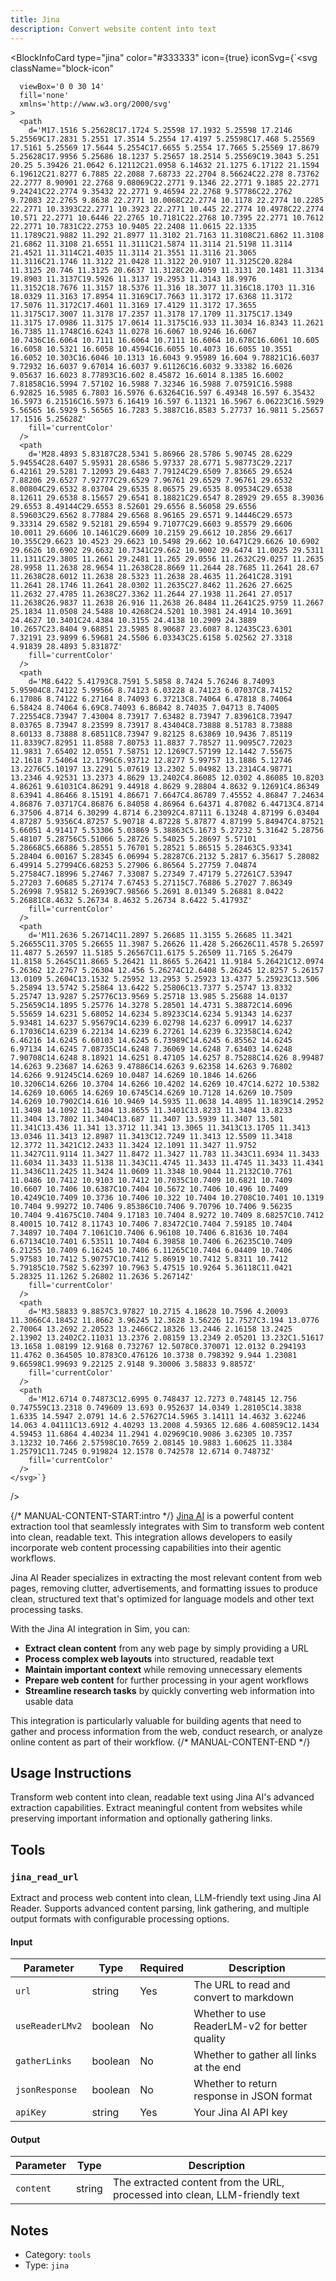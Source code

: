 ```yaml
---
title: Jina
description: Convert website content into text
---
```



<BlockInfoCard 
  type="jina"
  color="#333333"
  icon={true}
  iconSvg={`<svg className="block-icon"
      
      
      
      viewBox='0 0 30 14'
      fill='none'
      xmlns='http://www.w3.org/2000/svg'
    >
      <path
        d='M17.1516 5.25628C17.1724 5.25598 17.1932 5.25598 17.2146 5.25569C17.2831 5.2551 17.3514 5.2554 17.4197 5.25598C17.468 5.25569 17.5161 5.25569 17.5644 5.2554C17.6655 5.2554 17.7665 5.25569 17.8679 5.25628C17.9956 5.25686 18.1237 5.25657 18.2514 5.25569C19.3043 5.251 20.25 5.39426 21.0642 6.12112C21.0958 6.14632 21.1275 6.17122 21.1594 6.19612C21.8277 6.7885 22.2088 7.68733 22.2704 8.56624C22.278 8.73762 22.2777 8.90901 22.2768 9.08069C22.2771 9.1346 22.2771 9.1885 22.2771 9.24241C22.2774 9.35432 22.2771 9.46594 22.2768 9.57786C22.2762 9.72083 22.2765 9.8638 22.2771 10.0068C22.2774 10.1178 22.2774 10.2285 22.2771 10.3393C22.2771 10.3923 22.2771 10.445 22.2774 10.4978C22.2774 10.571 22.2771 10.6446 22.2765 10.7181C22.2768 10.7395 22.2771 10.7612 22.2771 10.7831C22.2753 10.9405 22.2408 11.0615 22.1335 11.1789C21.9882 11.292 21.8977 11.3102 21.7163 11.3108C21.6862 11.3108 21.6862 11.3108 21.6551 11.3111C21.5874 11.3114 21.5198 11.3114 21.4521 11.3114C21.4035 11.3114 21.3551 11.3116 21.3065 11.3116C21.1746 11.3122 21.0428 11.3122 20.9107 11.3125C20.8284 11.3125 20.746 11.3125 20.6637 11.3128C20.4059 11.3131 20.1481 11.3134 19.8903 11.3137C19.5926 11.3137 19.2953 11.3143 18.9976 11.3152C18.7676 11.3157 18.5376 11.316 18.3077 11.316C18.1703 11.316 18.0329 11.3163 17.8954 11.3169C17.7663 11.3172 17.6368 11.3172 17.5076 11.3172C17.4601 11.3169 17.4129 11.3172 17.3655 11.3175C17.3007 11.3178 17.2357 11.3178 17.1709 11.3175C17.1349 11.3175 17.0986 11.3175 17.0614 11.3175C16.933 11.3034 16.8343 11.2621 16.7385 11.1748C16.6243 11.0278 16.6067 10.9246 16.6067 10.7436C16.6064 10.7111 16.6064 10.7111 16.6064 10.678C16.6061 10.605 16.6058 10.5321 16.6058 10.4594C16.6055 10.4073 16.6055 10.3551 16.6052 10.303C16.6046 10.1313 16.6043 9.95989 16.604 9.78821C16.6037 9.72932 16.6037 9.67014 16.6037 9.61126C16.6032 9.33382 16.6026 9.05637 16.6023 8.77893C16.602 8.45872 16.6014 8.1385 16.6002 7.81858C16.5994 7.57102 16.5988 7.32346 16.5988 7.07591C16.5988 6.92825 16.5985 6.7803 16.5976 6.63264C16.597 6.49348 16.597 6.35432 16.5973 6.21516C16.5973 6.16419 16.597 6.11321 16.5967 6.06223C16.5929 5.56565 16.5929 5.56565 16.7283 5.3887C16.8583 5.27737 16.9811 5.25657 17.1516 5.25628Z'
        fill='currentColor'
      />
      <path
        d='M28.4893 5.83187C28.5341 5.86966 28.5786 5.90745 28.6229 5.94554C28.6407 5.95931 28.6586 5.97337 28.6771 5.98773C29.2217 6.42161 29.5281 7.12093 29.6483 7.79124C29.6509 7.83665 29.6524 7.88206 29.6527 7.92777C29.6529 7.96761 29.6529 7.96761 29.6532 8.00804C29.6532 8.03704 29.6535 8.06575 29.6535 8.09534C29.6538 8.12611 29.6538 8.15657 29.6541 8.18821C29.6547 8.28929 29.655 8.39036 29.6553 8.49144C29.6553 8.52601 29.6556 8.56058 29.6556 8.59603C29.6562 8.77884 29.6568 8.96165 29.6571 9.14446C29.6573 9.33314 29.6582 9.52181 29.6594 9.71077C29.6603 9.85579 29.6606 10.0011 29.6606 10.1461C29.6609 10.2159 29.6612 10.2856 29.6617 10.355C29.6623 10.4523 29.6623 10.5498 29.662 10.6471C29.6626 10.6902 29.6626 10.6902 29.6632 10.7341C29.662 10.9002 29.6474 11.0025 29.5311 11.1311C29.3805 11.2661 29.2481 11.265 29.0556 11.2632C29.0257 11.2635 28.9958 11.2638 28.9654 11.2638C28.8669 11.2644 28.7685 11.2641 28.67 11.2638C28.6012 11.2638 28.5323 11.2638 28.4635 11.2641C28.3191 11.2641 28.1746 11.2641 28.0302 11.2635C27.8462 11.2626 27.6625 11.2632 27.4785 11.2638C27.3362 11.2644 27.1938 11.2641 27.0517 11.2638C26.9837 11.2638 26.916 11.2638 26.8484 11.2641C25.9759 11.2667 25.1834 11.0508 24.5488 10.4268C24.5201 10.3981 24.4914 10.3691 24.4627 10.3401C24.4384 10.3155 24.4138 10.2909 24.3889 10.2657C23.8404 9.68851 23.5985 8.90687 23.6087 8.12435C23.6301 7.32191 23.9899 6.59681 24.5506 6.03343C25.6158 5.02562 27.3318 4.91839 28.4893 5.83187Z'
        fill='currentColor'
      />
      <path
        d='M8.6422 5.41793C8.7591 5.5858 8.7424 5.76246 8.74093 5.95904C8.74122 5.99566 8.74123 6.03228 8.74123 6.07037C8.74152 6.17086 8.74122 6.27164 8.74093 6.37213C8.74064 6.47818 8.74064 6.58424 8.74064 6.69C8.74093 6.86842 8.74035 7.04713 8.74005 7.22554C8.73947 7.43004 8.73917 7.63482 8.73947 7.83961C8.73947 8.03765 8.73947 8.23599 8.73917 8.43404C8.73888 8.51783 8.73888 8.60133 8.73888 8.68511C8.73947 9.82125 8.63869 10.9436 7.85119 11.8339C7.82951 11.8588 7.80753 11.8837 7.78527 11.9095C7.72023 11.9831 7.65402 12.0551 7.58751 12.1269C7.57199 12.1442 7.55675 12.1618 7.54064 12.1796C6.93712 12.8277 5.99757 13.1886 5.12746 13.2276C5.10197 13.2291 5.07619 13.2302 5.04982 13.2314C4.98771 13.2346 4.92531 13.2373 4.8629 13.2402C4.86085 12.0302 4.86085 10.8203 4.86261 9.61031C4.86291 9.44918 4.8629 9.28804 4.8632 9.12691C4.86349 8.63941 4.86466 8.15191 4.86671 7.6647C4.86789 7.45552 4.86847 7.24634 4.86876 7.03717C4.86876 6.84058 4.86964 6.64371 4.87082 6.44713C4.8714 6.37506 4.8714 6.30299 4.8714 6.23092C4.87111 6.13248 4.87199 6.03404 4.87287 5.9356C4.87257 5.90718 4.87228 5.87877 4.87199 5.84947C4.87521 5.66051 4.91417 5.53306 5.03869 5.38863C5.1673 5.27232 5.31642 5.28756 5.48107 5.28756C5.51066 5.28726 5.54025 5.28697 5.57101 5.28668C5.66886 5.28551 5.76701 5.28521 5.86515 5.28463C5.93341 5.28404 6.00167 5.28345 6.06994 5.28287C6.2132 5.2817 6.35617 5.28082 6.49914 5.27994C6.68253 5.27906 6.86564 5.27759 7.04874 5.27584C7.18996 5.27467 7.33087 5.27349 7.47179 5.27261C7.53947 5.27203 7.60685 5.27174 7.67453 5.27115C7.76886 5.27027 7.86349 5.26998 7.95812 5.26939C7.98566 5.2691 8.01349 5.26881 8.0422 5.26881C8.4632 5.26734 8.4632 5.26734 8.6422 5.41793Z'
        fill='currentColor'
      />
      <path
        d='M11.2636 5.26714C11.2897 5.26685 11.3155 5.26685 11.3421 5.26655C11.3705 5.26655 11.3987 5.26626 11.428 5.26626C11.4578 5.26597 11.4877 5.26597 11.5185 5.26567C11.6175 5.26509 11.7165 5.26479 11.8158 5.2645C11.8665 5.26421 11.8665 5.26421 11.9184 5.26421C12.0974 5.26362 12.2767 5.26304 12.456 5.26274C12.6408 5.26245 12.8257 5.26157 13.0109 5.2604C13.1532 5.25952 13.2953 5.25923 13.4377 5.25923C13.506 5.25894 13.5742 5.25864 13.6422 5.25806C13.7377 5.25747 13.8332 5.25747 13.9287 5.25776C13.9569 5.25718 13.985 5.25688 14.0137 5.25659C14.1895 5.25776 14.3278 5.28501 14.4731 5.38872C14.6096 5.55659 14.6231 5.68052 14.6234 5.89233C14.6234 5.91343 14.6237 5.93481 14.6237 5.95679C14.6239 6.02798 14.6237 6.09917 14.6237 6.17036C14.6239 6.22134 14.6239 6.27261 14.6239 6.32358C14.6242 6.46216 14.6245 6.60103 14.6245 6.73989C14.6245 6.85562 14.6245 6.97134 14.6245 7.08735C14.6248 7.36069 14.6248 7.63403 14.6248 7.90708C14.6248 8.18921 14.6251 8.47105 14.6257 8.75288C14.626 8.99487 14.6263 9.23687 14.6263 9.47886C14.6263 9.62358 14.6263 9.76802 14.6266 9.91245C14.6269 10.0487 14.6269 10.1846 14.6266 10.3206C14.6266 10.3704 14.6266 10.4202 14.6269 10.47C14.6272 10.5382 14.6269 10.6065 14.6269 10.6745C14.6269 10.7128 14.6269 10.7509 14.6269 10.7902C14.616 10.9469 14.5935 11.0638 14.4895 11.1839C14.2952 11.3498 14.1092 11.3404 13.8655 11.3401C13.8233 11.3404 13.8233 11.3404 13.7802 11.3404C13.687 11.3407 13.5939 11.3407 13.501 11.341C13.436 11.341 13.3712 11.341 13.3065 11.3413C13.1705 11.3413 13.0346 11.3413 12.8987 11.3413C12.7249 11.3413 12.5509 11.3418 12.3772 11.3421C12.2433 11.3424 12.1091 11.3427 11.9752 11.3427C11.9114 11.3427 11.8472 11.3427 11.783 11.343C11.6934 11.3433 11.6034 11.3433 11.5138 11.343C11.4745 11.3433 11.4745 11.3433 11.4341 11.3436C11.2425 11.3424 11.0609 11.3348 10.9044 11.2132C10.7761 11.0486 10.7412 10.9103 10.7412 10.7035C10.7409 10.6821 10.7409 10.6607 10.7406 10.6387C10.7404 10.5672 10.7406 10.496 10.7409 10.4249C10.7409 10.3736 10.7406 10.322 10.7404 10.2708C10.7401 10.1319 10.7404 9.99272 10.7406 9.85386C10.7406 9.70796 10.7406 9.56235 10.7404 9.41675C10.7404 9.17183 10.7404 8.9272 10.7409 8.68257C10.7412 8.40015 10.7412 8.11743 10.7406 7.83472C10.7404 7.59185 10.7404 7.34897 10.7404 7.1061C10.7406 6.96108 10.7406 6.81636 10.7404 6.67134C10.7401 6.53511 10.7404 6.39858 10.7406 6.26235C10.7409 6.21255 10.7409 6.16245 10.7406 6.11265C10.7404 6.04409 10.7406 5.97583 10.7412 5.90757C10.7412 5.86919 10.7412 5.8311 10.7412 5.79185C10.7582 5.62397 10.7963 5.47515 10.9264 5.36118C11.0421 5.28325 11.1262 5.26802 11.2636 5.26714Z'
        fill='currentColor'
      />
      <path
        d='M3.58833 9.8857C3.97827 10.2715 4.18628 10.7596 4.20093 11.3066C4.18452 11.8662 3.96245 12.3628 3.56226 12.7527C3.194 13.0776 2.70064 13.2692 2.20523 13.2466C2.18326 13.2446 2.16158 13.2425 2.13902 13.2402C2.11031 13.2376 2.08159 13.2349 2.05201 13.232C1.51617 13.1658 1.08199 12.9168 0.732767 12.5078C0.370071 12.0132 0.294193 11.4762 0.364505 10.8783C0.476126 10.3738 0.798392 9.944 1.23081 9.66598C1.99693 9.22125 2.9148 9.30006 3.58833 9.8857Z'
        fill='currentColor'
      />
      <path
        d='M12.6714 0.74873C12.6995 0.748437 12.7273 0.748145 12.756 0.747559C13.2318 0.749609 13.693 0.952637 14.0349 1.28105C14.3838 1.6335 14.5947 2.0791 14.6 2.57627C14.5965 3.14111 14.4632 3.62246 14.063 4.04111C13.6912 4.40293 13.2008 4.59365 12.686 4.60859C12.1434 4.59453 11.6864 4.40234 11.2941 4.02969C10.9086 3.62305 10.7357 3.13232 10.7466 2.57598C10.7659 2.08145 10.9883 1.60625 11.3384 1.25791C11.7245 0.919824 12.1578 0.742578 12.6714 0.74873Z'
        fill='currentColor'
      />
    </svg>`}
/>

{/* MANUAL-CONTENT-START:intro */}
[Jina AI](https://jina.ai/) is a powerful content extraction tool that seamlessly integrates with Sim to transform web content into clean, readable text. This integration allows developers to easily incorporate web content processing capabilities into their agentic workflows.

Jina AI Reader specializes in extracting the most relevant content from web pages, removing clutter, advertisements, and formatting issues to produce clean, structured text that's optimized for language models and other text processing tasks.

With the Jina AI integration in Sim, you can:

- **Extract clean content** from any web page by simply providing a URL
- **Process complex web layouts** into structured, readable text
- **Maintain important context** while removing unnecessary elements
- **Prepare web content** for further processing in your agent workflows
- **Streamline research tasks** by quickly converting web information into usable data

This integration is particularly valuable for building agents that need to gather and process information from the web, conduct research, or analyze online content as part of their workflow.
{/* MANUAL-CONTENT-END */}


## Usage Instructions

Transform web content into clean, readable text using Jina AI's advanced extraction capabilities. Extract meaningful content from websites while preserving important information and optionally gathering links.



## Tools

### `jina_read_url`

Extract and process web content into clean, LLM-friendly text using Jina AI Reader. Supports advanced content parsing, link gathering, and multiple output formats with configurable processing options.

#### Input

| Parameter | Type | Required | Description |
| --------- | ---- | -------- | ----------- |
| `url` | string | Yes | The URL to read and convert to markdown |
| `useReaderLMv2` | boolean | No | Whether to use ReaderLM-v2 for better quality |
| `gatherLinks` | boolean | No | Whether to gather all links at the end |
| `jsonResponse` | boolean | No | Whether to return response in JSON format |
| `apiKey` | string | Yes | Your Jina AI API key |

#### Output

| Parameter | Type | Description |
| --------- | ---- | ----------- |
| `content` | string | The extracted content from the URL, processed into clean, LLM-friendly text |



## Notes

- Category: `tools`
- Type: `jina`
